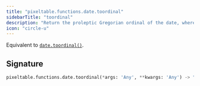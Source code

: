 ```yaml
---
title: "pixeltable.functions.date.toordinal"
sidebarTitle: "toordinal"
description: "Return the proleptic Gregorian ordinal of the date, where January 1 of year 1 has ordinal 1."
icon: "circle-u"
---
```

Equivalent to [`date.toordinal()`](https://docs.python.org/3/library/datetime.html#datetime.date.toordinal).


## Signature

```python
pixeltable.functions.date.toordinal(*args: 'Any', **kwargs: 'Any') -> "'exprs.FunctionCall'"
```

